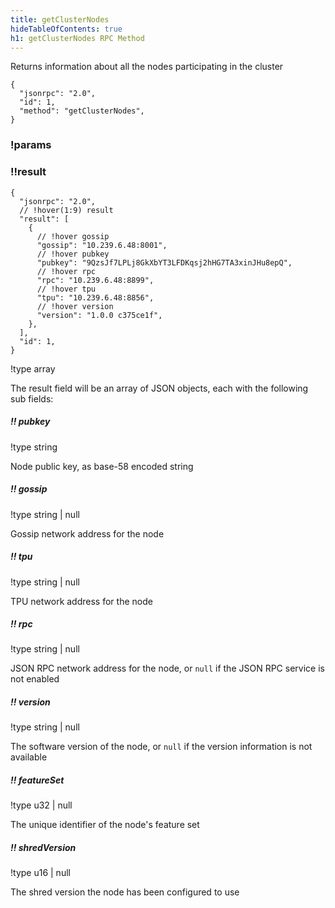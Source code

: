 ```yaml
---
title: getClusterNodes
hideTableOfContents: true
h1: getClusterNodes RPC Method
---
```


Returns information about all the nodes participating in the cluster

<HTTPMethod>

```jsonc !request
{
  "jsonrpc": "2.0",
  "id": 1,
  "method": "getClusterNodes",
}
```

### !params

### !!result

```jsonc !response
{
  "jsonrpc": "2.0",
  // !hover(1:9) result
  "result": [
    {
      // !hover gossip
      "gossip": "10.239.6.48:8001",
      // !hover pubkey
      "pubkey": "9QzsJf7LPLj8GkXbYT3LFDKqsj2hHG7TA3xinJHu8epQ",
      // !hover rpc
      "rpc": "10.239.6.48:8899",
      // !hover tpu
      "tpu": "10.239.6.48:8856",
      // !hover version
      "version": "1.0.0 c375ce1f",
    },
  ],
  "id": 1,
}
```

!type array

The result field will be an array of JSON objects, each with the following sub
fields:

##### !! pubkey

!type string

Node public key, as base-58 encoded string

##### !! gossip

!type string | null

Gossip network address for the node

##### !! tpu

!type string | null

TPU network address for the node

##### !! rpc

!type string | null

JSON RPC network address for the node, or `null` if the JSON RPC service is not
enabled

##### !! version

!type string | null

The software version of the node, or `null` if the version information is not
available

##### !! featureSet

!type u32 | null

The unique identifier of the node's feature set

##### !! shredVersion

!type u16 | null

The shred version the node has been configured to use

</HTTPMethod>
